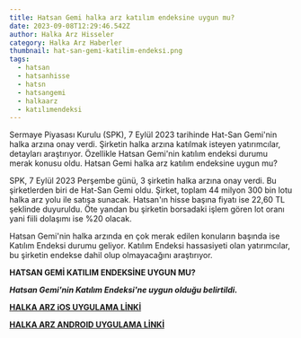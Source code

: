 ```yaml
---
title: Hatsan Gemi halka arz katılım endeksine uygun mu?
date: 2023-09-08T12:29:46.542Z
author: Halka Arz Hisseler
category: Halka Arz Haberler
thumbnail: hat-san-gemi̇-katilim-endeksi̇.png
tags:
  - hatsan
  - hatsanhisse
  - hatsn
  - hatsangemi
  - halkaarz
  - katılımendeksi
---
```

Sermaye Piyasası Kurulu (SPK), 7 Eylül 2023 tarihinde Hat-San Gemi'nin halka arzına onay verdi. Şirketin halka arzına katılmak isteyen yatırımcılar, detayları araştırıyor. Özellikle Hatsan Gemi'nin katılım endeksi durumu merak konusu oldu. Hatsan Gemi halka arz katılım endeksine uygun mu?

SPK, 7 Eylül 2023 Perşembe günü, 3 şirketin halka arzına onay verdi. Bu şirketlerden biri de Hat-San Gemi oldu. Şirket, toplam 44 milyon 300 bin lotu halka arz yolu ile satışa sunacak. Hatsan'ın hisse başına fiyatı ise 22,60 TL şeklinde duyuruldu. Öte yandan bu şirketin borsadaki işlem gören lot oranı yani fiili dolaşımı ise %20 olacak.

Hatsan Gemi'nin halka arzında en çok merak edilen konuların başında ise Katılım Endeksi durumu geliyor. Katılım Endeksi hassasiyeti olan yatırımcılar, bu şirketin endekse dahil olup olmayacağını araştırıyor.

**HATSAN GEMİ KATILIM ENDEKSİNE UYGUN MU?**

***Hatsan Gemi'nin Katılım Endeksi'ne uygun olduğu belirtildi.***

**[HALKA ARZ iOS UYGULAMA LİNKİ](https://apps.apple.com/app/halka-arz-haber/id1618120293)**

**[HALKA ARZ ANDROID UYGULAMA LİNKİ](https://play.google.com/store/apps/details?id=com.halkaarzhaber.hisseler&hl=en&gl=TR)**